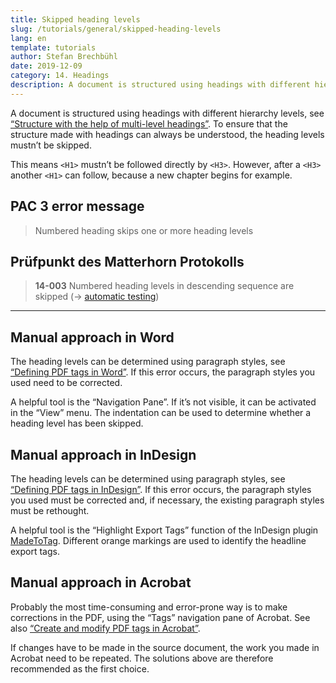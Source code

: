 ```yaml
---
title: Skipped heading levels
slug: /tutorials/general/skipped-heading-levels
lang: en
template: tutorials
author: Stefan Brechbühl
date: 2019-12-09
category: 14. Headings
description: A document is structured using headings with different hierarchy levels. To ensure that the structure made with headings can always be understood, the heading levels mustn’t be skipped.
---
```


A document is structured using headings with different hierarchy levels, see [“Structure with the help of multi-level headings”](/basics/general/structure-with-the-help-of-multi-level-headings/).
To ensure that the structure made with headings can always be understood, the heading levels mustn’t be skipped.

This means `<H1>` mustn’t be followed directly by `<H3>`. However, after a `<H3>` another `<H1>` can follow, because a new chapter begins for example.

## PAC 3 error message

> Numbered heading skips one or more heading levels

## Prüfpunkt des Matterhorn Protokolls

> **14-003** Numbered heading levels in descending sequence are skipped (→ [automatic testing](/glossary/#automatic-testing))

***

## Manual approach in Word

The heading levels can be determined using paragraph styles, see [“Defining PDF tags in Word”](/basics/word/defining-pdf-tags-in-word/). If this error occurs, the paragraph styles you used need to be corrected.

A helpful tool is the “Navigation Pane”. If it’s not visible, it can be activated in the “View” menu. The indentation can be used to determine whether a heading level has been skipped.

## Manual approach in InDesign

The heading levels can be determined using paragraph styles, see [“Defining PDF tags in InDesign”](/basics/indesign/defining-pdf-tags-in-indesign/). If this error occurs, the paragraph styles you used must be corrected and, if necessary, the existing paragraph styles must be rethought.

A helpful tool is the “Highlight Export Tags” function of the InDesign plugin [MadeToTag](https://www.axaio.com/doku.php/en:products:madetotag). Different orange markings are used to identify the headline export tags.

## Manual approach in Acrobat

Probably the most time-consuming and error-prone way is to make corrections in the PDF, using the “Tags” navigation pane of Acrobat. See also [“Create and modify PDF tags in Acrobat”](/basics/acrobat/create-and-modify-pdf-tags-in-acrobat/).

If changes have to be made in the source document, the work you made in Acrobat need to be repeated. The solutions above are therefore recommended as the first choice.
